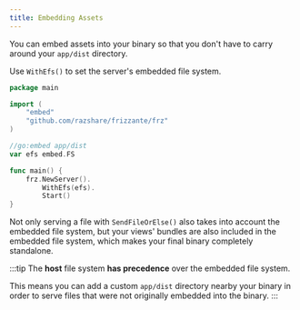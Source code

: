 ```yaml
---
title: Embedding Assets
---
```


You can embed assets into your binary so that you don't have to carry around your `app/dist` directory.

Use `WithEfs()` to set the server's embedded file system.

```go
package main

import (
    "embed"
    "github.com/razshare/frizzante/frz"
)

//go:embed app/dist
var efs embed.FS

func main() {
    frz.NewServer().
        WithEfs(efs).
        Start()
}
```

Not only serving a file with `SendFileOrElse()` also takes into account the embedded file system, but
your views' bundles are also included in the embedded file system, which makes your final binary
completely standalone.

:::tip
The **host** file system **has precedence** over the embedded file system.

This means you can add a custom `app/dist` directory nearby your binary in order to serve
files that were not originally embedded into the binary.
:::
